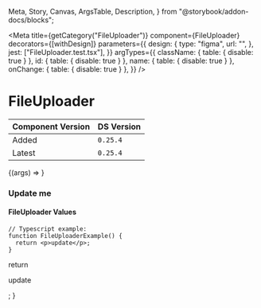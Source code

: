   Meta,
  Story,
  Canvas,
  ArgsTable,
  Description,
} from "@storybook/addon-docs/blocks";


<Meta
  title={getCategory("FileUploader")}
  component={FileUploader}
  decorators={[withDesign]}
  parameters={{
    design: {
      type: "figma",
      url: "",
    },
    jest: ["FileUploader.test.tsx"],
  }}
  argTypes={{
    className: { table: { disable: true } },
    id: { table: { disable: true } },
    name: { table: { disable: true } },
    onChange: { table: { disable: true } },
  }}
/>

# FileUploader

| Component Version | DS Version |
| ----------------- | ---------- |
| Added             | `0.25.4`   |
| Latest            | `0.25.4`   |

<Description of={FileUploader} />

<Canvas withToolbar>
  <Story
    name="Basic with Props"
    args={{
      formatsAllowed: ["image/png", "image/jpeg"],
      helperText: "Pass in a value from the min 0 to the max 100 values.",
      invalidText: "Oh no this is an error :(",
      isDisabled: false,
      isInvalid: false,
      isRequired: false,
      labelText: "FileUploader label",
      maxFileSize: 100,
      multiple: true,
      optReqFlag: false,
      showHelperInvalidText: true,
      showLabel: true,
    }}
  >
    {(args) => <FileUploader {...args} />}
  </Story>
</Canvas>

<ArgsTable story="Basic with Props" />

### Update me

<Canvas>
  <DSProvider>
    <FileUploader />
  </DSProvider>
</Canvas>

#### FileUploader Values

```tsx
// Typescript example:
function FileUploaderExample() {
  return <p>update</p>;
}
```

  return <p>update</p>;
}

<Canvas>
  <DSProvider>
    <FileUploaderExample />
  </DSProvider>
</Canvas>
